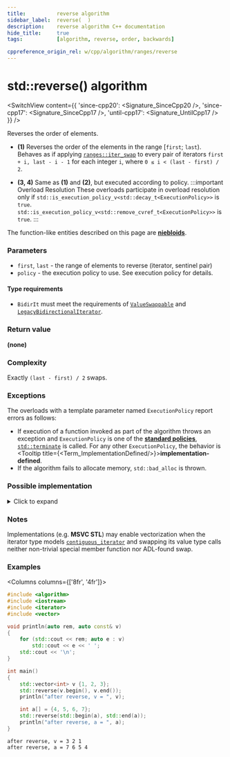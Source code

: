 ```yaml
---
title:			reverse algorithm
sidebar_label:	reverse(  )
description:	reverse algorithm C++ documentation
hide_title:		true
tags:			[algorithm, reverse, order, backwards]

cppreference_origin_rel: w/cpp/algorithm/ranges/reverse
---
```



<!-- Terms -->


<!----------------- Codes ---------------------->


# std::reverse() algorithm

<SwitchView content={{
	'since-cpp20': <Signature_SinceCpp20 />,
	'since-cpp17': <Signature_SinceCpp17 />,
	'until-cpp17': <Signature_UntilCpp17 />
}} />

Reverses the order of elements.

- **(1)** Reverses the order of the elements in the range [`first`; `last`).  
	Behaves as if applying [`ranges::iter_swap`](#) to every pair of iterators `first + i, last - i - 1` for each integer `i`, where `0 ≤ i < (last - first) / 2`.

- **(3, 4)** Same as **(1)** and **(2)**, but executed according to policy.
	:::important Overload Resolution
	These overloads participate in overload resolution only if
	<Until v='cpp20'> <code>std::is_execution_policy_v&lt;std::decay_t&lt;ExecutionPolicy&gt;&gt;</code> is <code>true</code>. </Until>
	<Since v='cpp20'> <code>std::is_execution_policy_v&lt;std::remove_cvref_t&lt;ExecutionPolicy&gt;&gt;</code> is <code>true</code>. </Since>
	:::

The function-like entities described on this page are [**niebloids**](#).

### Parameters

- `first`, `last` - the range of elements to reverse (iterator, sentinel pair)
- `policy` - the execution policy to use. See execution policy for details.

#### Type requirements

- `BidirIt` must meet the requirements of [`ValueSwappable`](/docs/named_req/ValueSwappable) and [`LegacyBidirectionalIterator`](/docs/named_req/LegacyBidirectionalIterator).

### Return value

**(none)**

### Complexity

Exactly `(last - first) / 2` swaps.

### Exceptions

The overloads with a template parameter named `ExecutionPolicy` report errors as follows:
- If execution of a function invoked as part of the algorithm throws an exception and `ExecutionPolicy` is one of the [**standard policies**](#), [`std::terminate`](#) is called.
	For any other `ExecutionPolicy`, the behavior is <Tooltip title={<Term_ImplementationDefined/>}>**implementation-defined**</Tooltip>.
- If the algorithm fails to allocate memory, `std::bad_alloc` is thrown.

### Possible implementation

<details>
<summary>Click to expand</summary>

```cpp
template<class BidirIt>
constexpr // since C++20
void reverse(BidirIt first, BidirIt last)
{
    using iter_cat = typename std::iterator_traits<BidirIt>::iterator_category;

    // Tag dispatch, e.g. calling reverse_impl(first, last, iter_cat()),
    // can be used in C++14 and earlier modes.
    if constexpr (std::is_base_of_v<std::random_access_iterator_tag, iter_cat>)
    {
        if (first == last)
            return;

        for (--last; first < last; (void)++first, --last)
            std::iter_swap(first, last);
    }
    else
        while (first != last && first != --last)
            std::iter_swap(first++, last);
}
```

</details>

### Notes

Implementations (e.g. **MSVC STL**) may enable vectorization when the iterator type models [`contiguous_iterator`](#) and swapping its value type calls neither non-trivial special member function nor ADL-found swap.

### Examples

<Columns columns={['8fr', '4fr']}>
<div>

```cpp title='Main.cpp' showLineNumbers
#include <algorithm>
#include <iostream>
#include <iterator>
#include <vector>

void println(auto rem, auto const& v)
{
    for (std::cout << rem; auto e : v)
        std::cout << e << ' ';
    std::cout << '\n';
}

int main()
{
    std::vector<int> v {1, 2, 3};
    std::reverse(v.begin(), v.end());
    println("after reverse, v = ", v);

    int a[] = {4, 5, 6, 7};
    std::reverse(std::begin(a), std::end(a));
    println("after reverse, a = ", a);
}
```

</div>
<div>

```plaintext title="Output"
after reverse, v = 3 2 1
after reverse, a = 7 6 5 4
```

</div>
</Columns>

